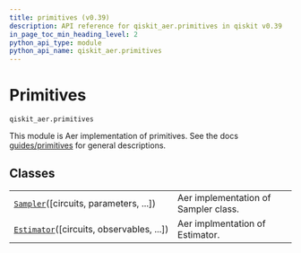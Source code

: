 ```yaml
---
title: primitives (v0.39)
description: API reference for qiskit_aer.primitives in qiskit v0.39
in_page_toc_min_heading_level: 2
python_api_type: module
python_api_name: qiskit_aer.primitives
---
```


<span id="module-qiskit_aer.primitives" />

<span id="aer-primitives" />

<span id="primitives-qiskit-aer-primitives" />

# Primitives

`qiskit_aer.primitives`

This module is Aer implementation of primitives. See the docs [guides/primitives](/docs/guides/primitives) for general descriptions.

## Classes

|                                                                                                                 |                                      |
| --------------------------------------------------------------------------------------------------------------- | ------------------------------------ |
| [`Sampler`](qiskit_aer.primitives.Sampler "qiskit_aer.primitives.Sampler")(\[circuits, parameters, ...])        | Aer implementation of Sampler class. |
| [`Estimator`](qiskit_aer.primitives.Estimator "qiskit_aer.primitives.Estimator")(\[circuits, observables, ...]) | Aer implmentation of Estimator.      |

